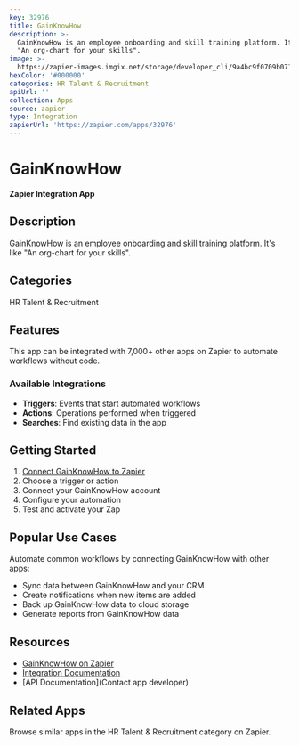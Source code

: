 ```yaml
---
key: 32976
title: GainKnowHow
description: >-
  GainKnowHow is an employee onboarding and skill training platform. It's like
  "An org-chart for your skills".
image: >-
  https://zapier-images.imgix.net/storage/developer_cli/9a4bc9f0709b071015ea69788355a8cd_3.png?auto=format%2Ccompress&ixlib=python-3.0.0&q=50
hexColor: '#000000'
categories: HR Talent & Recruitment
apiUrl: ''
collection: Apps
source: zapier
type: Integration
zapierUrl: 'https://zapier.com/apps/32976'
---
```

# GainKnowHow

**Zapier Integration App**

## Description

GainKnowHow is an employee onboarding and skill training platform. It's like "An org-chart for your skills".

## Categories

HR Talent & Recruitment

## Features

This app can be integrated with 7,000+ other apps on Zapier to automate workflows without code.

### Available Integrations

- **Triggers**: Events that start automated workflows
- **Actions**: Operations performed when triggered
- **Searches**: Find existing data in the app

## Getting Started

1. [Connect GainKnowHow to Zapier](https://zapier.com/apps/32976)
2. Choose a trigger or action
3. Connect your GainKnowHow account
4. Configure your automation
5. Test and activate your Zap

## Popular Use Cases

Automate common workflows by connecting GainKnowHow with other apps:

- Sync data between GainKnowHow and your CRM
- Create notifications when new items are added
- Back up GainKnowHow data to cloud storage
- Generate reports from GainKnowHow data

## Resources

- [GainKnowHow on Zapier](https://zapier.com/apps/32976)
- [Integration Documentation](https://zapier.com/apps/32976/integrations)
- [API Documentation](Contact app developer)

## Related Apps

Browse similar apps in the HR Talent & Recruitment category on Zapier.
